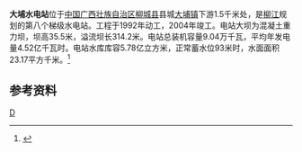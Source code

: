 {{Infobox dam
| name =大埔水电站
| official_name =
| image =
| image_size =
| image_caption =
| image_alt =
| location_map =China Guangxi
| location_map_width =
| location_map_text =大埔水电站
| lat_d =24
| lat_m =38
| lat_s =04
| lat_NS =N
| long_d =109
| long_m =14
| long_s =43
| long_EW =E
| coordinates_type = type:landmark
| coordinates_display= inline,title
| coordinates_ref =
| country =[[中国|中国]]
| locale =[[广西壮族自治区|广西壮族自治区]][[柳城县|柳城县]]
| status =运行中
| construction_began = 1992年
| open = 2004年
| demolished =
| cost =
| owner = 
| type = 重力坝
| length ={{Convert|314.2|m|ft|0|abbr=on}}
| height ={{Convert|35.3|m|ft|0|abbr=on}}
| crest_width =
| base_width =
| volume =
| crosses =[[融江|融江]]
| spillways =
| spillway_type =Service, crest overflow
| spillway_capacity =25500 m<sup>3</sup>/s
| reservoir =大埔水库
| reservoir_capacity ={{Convert|578000000|m3|acre.ft|0|abbr=on|lk=out}}
| reservoir_catchment={{Convert|26765|km2|sqmi|0|abbr=on}}
| reservoir_surface ={{Convert|23.17|km2|sqmi|0|abbr=on}}
| reservoir_max_depth=
| hydraulic_head =
| tidal_range =
| plant_owner =
| plant_operator =
| plant_commission =
| plant_licence_exp =
| plant_decommission =
| plant_type =河床式水电站
| turbines = 4
| installed_capacity = 9.04万[[千瓦|千瓦]]
| max_planned_cap =
| capacity_factor =
| average_annual_gen = 4.52亿 [[kWh|kWh]]
| net_generation =
| website =
| as_of =
| extra =
}}
'''大埔水电站'''位于[[中国|中国]][[广西壮族自治区|广西壮族自治区]][[柳城县|柳城县]]县城[[大埔镇|大埔镇]]下游1.5千米处，是[[柳江|柳江]]规划的第八个梯级水电站。工程于1992年动工，2004年竣工。电站大坝为混凝土重力坝，坝高35.5米，溢流坝长314.2米。电站总装机容量9.04万千瓦，平均年发电量4.52亿千瓦时。电站水库库容5.78亿立方米，正常蓄水位93米时，水面面积23.17平方千米。<ref name="中国河湖大典">{{cite book zh |author=《[[中国河湖大典|中国河湖大典]]》编纂委员会 |title=《中国河湖大典·珠江卷》 |format=M |edition=1 |location=北京 |publisher=中国水利水电出版社 |date=2013年1月 |pages=107页 |id= ISBN 978-7-5170-0561-2}}</ref>

==参考资料==
{{reflist}}
[[Category:广西水电站|D]]